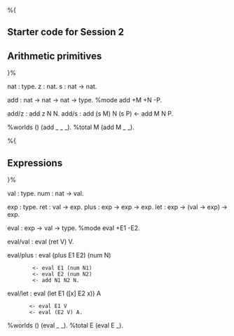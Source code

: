 %{

== Starter code for Session 2 ==

== Arithmetic primitives ==

}%

nat : type.  
z : nat.
s : nat -> nat.

add : nat -> nat -> nat -> type.
%mode add +M +N -P.

add/z : add z N N.
add/s : add (s M) N (s P) <- add M N P.

%worlds () (add _ _ _).
%total M (add M _ _).

%{

== Expressions ==

}%

val : type.
num : nat -> val.

exp : type.
ret : val -> exp.
plus  : exp -> exp -> exp.
let : exp -> (val -> exp) -> exp.

eval : exp -> val -> type.
%mode eval +E1 -E2.

eval/val : eval (ret V) V.

eval/plus : eval (plus E1 E2) (num N)
	     <- eval E1 (num N1)
	     <- eval E2 (num N2)
	     <- add N1 N2 N.

eval/let : eval (let E1 ([x] E2 x)) A
	    <- eval E1 V
	    <- eval (E2 V) A.

%worlds () (eval _ _).
%total E (eval E _).